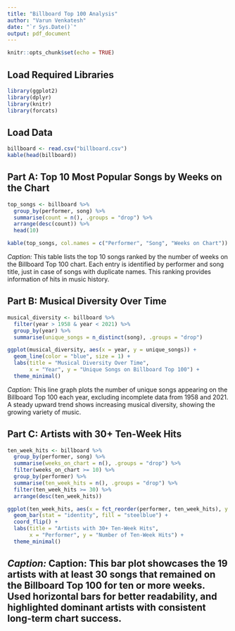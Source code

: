 ```yaml
---
title: "Billboard Top 100 Analysis"
author: "Varun Venkatesh"
date: "`r Sys.Date()`"
output: pdf_document
---
```


```r
knitr::opts_chunk$set(echo = TRUE)
```

## Load Required Libraries
```r
library(ggplot2)
library(dplyr)
library(knitr)
library(forcats)
```

## Load Data
```r
billboard <- read.csv("billboard.csv")
kable(head(billboard))
```

## Part A: Top 10 Most Popular Songs by Weeks on the Chart
```r
top_songs <- billboard %>%
  group_by(performer, song) %>%
  summarise(count = n(), .groups = "drop") %>%
  arrange(desc(count)) %>%
  head(10)

kable(top_songs, col.names = c("Performer", "Song", "Weeks on Chart"))
```

*Caption:* This table lists the top 10 songs ranked by the number of weeks on the Billboard Top 100 chart. Each entry is identified by performer and song title, just in case of songs with duplicate names. This ranking provides information of hits in music history.

## Part B: Musical Diversity Over Time
```r
musical_diversity <- billboard %>%
  filter(year > 1958 & year < 2021) %>%
  group_by(year) %>%
  summarise(unique_songs = n_distinct(song), .groups = "drop")

ggplot(musical_diversity, aes(x = year, y = unique_songs)) +
  geom_line(color = "blue", size = 1) +
  labs(title = "Musical Diversity Over Time",
       x = "Year", y = "Unique Songs on Billboard Top 100") +
  theme_minimal()
```

*Caption:* This line graph plots the number of unique songs appearing on the Billboard Top 100 each year, excluding incomplete data from 1958 and 2021. A steady upward trend shows increasing musical diversity, showing the growing variety of music.


## Part C: Artists with 30+ Ten-Week Hits
```r
ten_week_hits <- billboard %>%
  group_by(performer, song) %>%
  summarise(weeks_on_chart = n(), .groups = "drop") %>%
  filter(weeks_on_chart >= 10) %>%
  group_by(performer) %>%
  summarise(ten_week_hits = n(), .groups = "drop") %>%
  filter(ten_week_hits >= 30) %>%
  arrange(desc(ten_week_hits))

ggplot(ten_week_hits, aes(x = fct_reorder(performer, ten_week_hits), y = ten_week_hits)) +
  geom_bar(stat = "identity", fill = "steelblue") +
  coord_flip() +
  labs(title = "Artists with 30+ Ten-Week Hits",
       x = "Performer", y = "Number of Ten-Week Hits") +
  theme_minimal()
```

*Caption:* Caption: This bar plot showcases the 19 artists with at least 30 songs that remained on the Billboard Top 100 for ten or more weeks. Used horizontal bars for better readability, and highlighted dominant artists with consistent long-term chart success.
---

